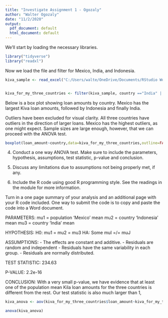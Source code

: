 ```yaml
---
title: "Investigate Assignment 1 - Ogozaly"
author: "Walter Ogozaly"
date: "11/2/2020"
output:
  pdf_document: default
  html_document: default
---
```


We'll start by loading the necessary libraries.
```r
library("tidyverse")
library("readxl")
```

Now we load the file and filter for Mexico, India, and Indonesia. 
```r


kiva_sample <- read_excel("C:/Users/walte/OneDrive/Documents/RStudio Working Directory/Kiva_Sample.xlsx")


kiva_for_my_three_countries <- filter(kiva_sample, country =="India" | country == "Mexico" | country == "Indonesia")
```

Below is a box plot showing loan amounts by country. Mexico has the largest Kiva loan amounts, followed by Indonesia and finally India. 

Outliers have been excluded for visual clarity. All three countries have outliers in the direction of larger loans. Mexico has the highest outliers, as one might expect. Sample sizes are large enough, however, that we can proceed with the ANOVA test.

```r

boxplot(loan_amount~country,data=kiva_for_my_three_countries,outline=FALSE, col=(c("orange","red","darkgreen")))
```

4. Conduct a one way ANOVA test. Make sure to include the parameters, hypothesis, assumptions, test statistic, p-value and conclusion. 

5. Discuss any limitations due to assumptions not being properly met, if any. 

6. Include the R code using good R programming style. See the readings in the module for more information. 

Turn in a one page summary of your analysis and an additional page with your R code included. One way to submit the code is to copy and paste the code into a Word document. 

PARAMETERS: 
mu1 = population 'Mexico' mean
mu2 = country 'Indonesia' mean
mu3 = country 'India' mean

HYPOTHESIS:
H0: mu1 = mu2 = mu3
HA: Some muI =/= muJ

ASSUMPTIONS:
- The effects are constant and additive.
- Residuals are random and independent
- Residuals have the same variability in each group. 
- Residuals are normally distributed. 

TEST STATISTIC: 234.63 

P-VALUE: 2.2e-16

CONCLUSION: With a very small p-value, we have evidence that at least one of the population mean Kila loan amounts for the three countries is different from the rest. Our test statistic is also much larger than 1, 

```r

kiva_anova <- aov(kiva_for_my_three_countries$loan_amount~kiva_for_my_three_countries$country)

anova(kiva_anova)

```


